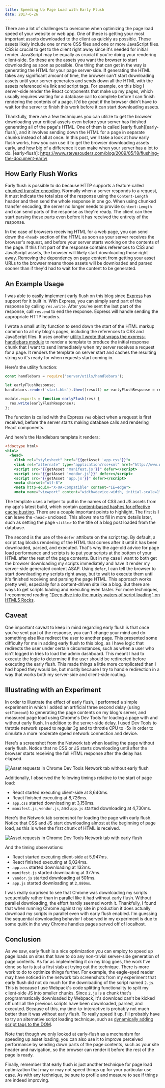 ```yaml
---
title: Speeding Up Page Load with Early Flush
date: 2017-6-26
---
```


There are a lot of challenges to overcome when optimizing the page load speed of your website or web
app. One of these is getting your most important assets downloaded to the client as quickly as
possible. These assets likely include one or more CSS files and one or more JavaScript files. CSS is
crucial to get to the client right away since it's needed for initial render. JavaScript may be
equally as crucial if you're doing your rendering client-side. So these are the assets you want the
browser to start downloading as soon as possible. One thing that can get in the way is generating
the HTML for your page server-side. If generating the HTML takes any significant amount of time, the
browser can't start downloading assets until your server generates and sends down all the HTML with
the assets referenced via link and script tags. For example, on this blog I server-side render the
React components that make up my pages, which usually requires waiting for a database call to
complete before I can finish rendering the contents of a page. It'd be great if the browser didn't
have to wait for the server to finish this work before it can start downloading assets.

Thankfully, there are a few techniques you can utilize to get the browser downloading your critical
assets even before your server has finished generating all of the page's HTML. One of them is called
[early flush][early-flush], and it involves sending down the HTML for a page in separate chunks
instead of all at once. In this post, we'll take a look at how early flush works, how you can use it
to get the browser downloading assets early, and how big of a difference it can make when your
server has a lot to do.
[early-flush]: https://www.stevesouders.com/blog/2009/05/18/flushing-the-document-early/

## How Early Flush Works

Early flush is possible to do because HTTP supports a feature called [chunked transfer
encoding][chunked-transfer]. Normally when a server responds to a request, it must indicate the
total size of the response using the `Content-Length` header and then send the whole response in one
go. When using chunked transfer encoding, the server no longer needs to provide `Content-Length` and
can send parts of the response as they're ready. The client can then start parsing these parts even
before it has received the entirety of the response.

In the case of browsers receiving HTML for a web page, you can send down the `<head>` section of the
HTML as soon as your server receives the browser's request, and before your server starts working on
the contents of the page. If this first part of the response contains references to CSS and
JavaScript assets, the browser will likely start downloading those right away. Removing the
dependency on page content from getting your asset URLs to the browser means those assets will be
downloaded and parsed sooner than if they'd had to wait for the content to be generated.

## An Example Usage

I was able to easily implement early flush on this blog since [Express][express] has support for it
built in. With Express, you can simply send part of the response by calling `res.write`.  After
you've sent the last part of the response, call `res.end` to end the response. Express will handle
sending the appropriate HTTP headers.

I wrote a small utility function to send down the start of the HTML markup common to all my blog's
pages, including the references to CSS and JavaScript files. It uses another [utility I wrote that
wraps the express-handlebars module][handlebars-util] to render a template to produce the initial
response chunk that I want to send immediately when my server receives a request for a page. It
renders the template on server start and caches the resulting string so it's ready for when requests
start coming in.

Here's the utility function:

```javascript
const handlebars = require('server/utils/handlebars');

let earlyFlushResponse;
handlebars.render('start.hbs').then((result) => earlyFlushResponse = result);

module.exports = function earlyFlush(res) {
  res.write(earlyFlushResponse);
};
```

The function is called with the Express `res` object when a request is first received, before the
server starts making database calls and rendering React components.

And here's the Handlebars template it renders:

```handlebars
<!doctype html>
<html>
  <head>
    <link rel="stylesheet" href="{{getAsset 'app.css'}}">
    <link rel="alternate" type="application/rss+xml" href="http://www.willhastings.me/rss">
    <script src="{{getAsset 'manifest.js'}}" defer></script>
    <script src="{{getAsset 'vendor.js'}}" defer></script>
    <script src="{{getAsset 'app.js'}}" defer></script>
    <meta charset="utf-8">
    <meta http-equiv="X-UA-Compatible" content="IE=edge">
    <meta name="viewport" content="width=device-width, initial-scale=1">
```

The template uses a helper to pull in the names of CSS and JS assets from my app's latest build,
which contain [content-based hashes for effective cache busting][hash-cache-busting]. There are a
couple important points to highlight. The first is I can leave the `<head>` unclosed. This allows me
to fill in more details later, such as setting the page `<title>` to the title of a blog post loaded
from the database.

The second is the use of the `defer` attribute on the script tag. By default, a script tag blocks
rendering of the HTML that comes after it until it has been downloaded, parsed, and executed. That's
why the age-old advice for page load performance and scripts is to put your scripts at the bottom of
your HTML after the rest of the page contents. But in my case I want to both get the browser
downloading my scripts immediately and have it render my server-side generated content ASAP. Using
`defer`, I can tell the browser to start downloading my scripts right away, but to wait to execute
them until it's finished receiving and parsing the page HTML. This approach works pretty well,
especially for a content-driven site like a blog. But there are ways to get scripts loading and
executing even faster. For more techniques, I recommend reading ["Deep dive into the murky waters of
script loading" on HTML5 Rocks][script-loading-article].

## Caveat

One important caveat to keep in mind regarding early flush is that once you've sent part of the
response, you can't change your mind and do something else like redirect the user to another page.
This presented some difficulty for me in adding early flush to this blog, as I have logic that
redirects the user under certain circumstances, such as when a user who isn't logged in tries to
load the admin dashboard. This meant I had to execute the logic to determine if the user should be
redirected before executing the early flush. This made things a little more complicated than I had
hoped they would be, but mostly because I try to handle redirection in a way that works both
my server-side and client-side routing.

## Illustrating with an Experiment

In order to illustrate the effect of early flush, I performed a simple experiment in which I added
an artificial three second delay (using `setTimeout`) to generating the page contents on my blog's
server, and measured page load using Chrome's Dev Tools for loading a page with and without early
flush. In addition to the server-side delay, I used Dev Tools to throttle network speed to regular
3g and to throttle CPU to -5x in order to simulate a more moderate speed network connection and
device.

Here's a screenshot from the Network tab when loading the page without early flush. Notice that no
CSS or JS starts downloading until after the browser starts receiving the full HTML response after
the delay has elapsed.

![Asset requests in Chrome Dev Tools Network tab without early flush][no-early-flush-screenshot]

Additionally, I observed the following timings relative to the start of page load:

* React started executing client-side at 8,640ms.
* React finished executing at 8,726ms.
* `app.css` started downloading at 3,150ms.
* `manifest.js`, `vendor.js`, and `app.js` started downloading at 4,730ms.

Here's the Network tab screenshot for loading the page with early flush. Notice that CSS and JS
start downloading almost at the beginning of page load, as this is when the first chunk of HTML is
received.

![Asset requests in Chrome Dev Tools Network tab with early flush][early-flush-screenshot]

And the timing observations:

* React started executing client-side at 5,947ms.
* React finished executing at 6,024ms.
* `app.css` started downloading at 132ms.
* `manifest.js` started downloading at 377ms.
* `vendor.js` started downloading at 501ms.
* `app.js` started downloading at `2,880ms`.

I was really surprised to see that Chrome was downloading my scripts sequentially rather than in
parallel like it had without early flush. Without parallel downloading, the effort hardly seemed
worth it. Thankfully, I found that when running Chrome against my site in production it does
actually download my scripts in parallel even with early flush enabled. I'm guessing the sequential
downloading behavior I observed in my experiment is due to some quirk in the way Chrome handles
pages served off of localhost.

## Conclusion

As we saw, early flush is a nice optimization you can employ to speed up page loads on sites that
have to do any non-trivial server-side generation of page contents. As far as implementing it on my
blog goes, the work I've done so far is just a first stab at trying out the technique. There is more
work to do to optimize things further. For example, the eagle-eyed reader may have noticed in the
network tab screenshots from my experiment that early flush did not do much for the downloading of
the script named `2.js`. This is because I use Webpack's code splitting functionality to split my
client-side JS into smaller chunks. Since `2.js` is a chunk that's programmatically downloaded by
Webpack, it's download can't be kicked off until all the previous scripts have been downloaded,
parsed, and executed. Because of this, my time-to-interactive is probably not much better than it
was without early flush. To really speed it up, I'll probably have to try an alternative script
loading technique, such as [dynamically adding script tags to the DOM][dynamic-script-tags].

Note that though we only looked at early-flush as a mechanism for speeding up asset loading, you can
also use it to improve perceived performance by sending down parts of the page contents, such as
your site header and navigation, so the browser can render it before the rest of the page is ready.

Finally, remember that early flush is just another technique for page load optimization that may or
may not speed things up for your particular use case. As with any technique, be sure to profile and
measure to see if things are indeed improving.

[chunked-transfer]: https://en.wikipedia.org/wiki/Chunked_transfer_encoding
[dynamic-script-tags]: https://www.html5rocks.com/en/tutorials/speed/script-loading/#toc-dom-rescue
[early-flush-screenshot]: https://s3-us-west-1.amazonaws.com/willhastings.me/images/posts/speeding-up-page-load-with-early-flush/network-waterfall-early-flush.png
[express]: https://expressjs.com/
[handlebars-util]: https://github.com/whastings/willhastings.me/blob/b5d8e088ffb319a03bec025eef4e1a09c5731bdc/server/utils/handlebars.js
[hash-cache-busting]: https://jakearchibald.com/2016/caching-best-practices/#pattern-1-immutable-content-long-max-age
[no-early-flush-screenshot]: https://s3-us-west-1.amazonaws.com/willhastings.me/images/posts/speeding-up-page-load-with-early-flush/network-waterfall-no-early-flush.png
[script-loading-article]: https://www.html5rocks.com/en/tutorials/speed/script-loading/
